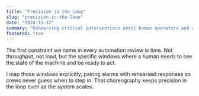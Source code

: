 ```yaml
---
title: "Precision in the Loop"
slug: "precision-in-the-loop"
date: "2024-11-12"
summary: "Rehearsing critical interventions until human operators and automation learn to anticipate each other’s timing."
featured: true
---
```


The first constraint we name in every automation review is time. Not throughput, not load, but the specific windows where a human needs to see the state of the machine and be ready to act.

I map those windows explicitly, pairing alarms with rehearsed responses so crews never guess when to step in. That choreography keeps precision in the loop even as the system scales.
